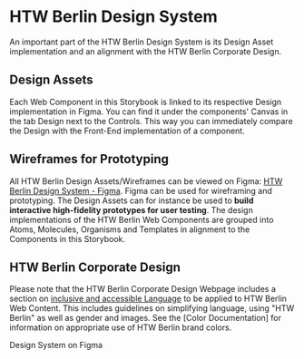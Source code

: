 
<Meta title="Design"></Meta>

<htw-berlin-logo size="m" color="green" href="https://www.figma.com/community/file/967403995813664231/HTW-Berlin---Design-System" alt-title="Visit Design System on Figma"></htw-berlin-logo>

# HTW Berlin Design System

An important part of the HTW Berlin Design System is its Design Asset implementation and an alignment with the HTW Berlin Corporate Design.

## Design Assets

Each Web Component in this Storybook is linked to its respective Design implementation in Figma.
You can find it under the components' Canvas in the tab Design next to the Controls.
This way you can immediately compare the Design with the Front-End implementation of a component.

## Wireframes for Prototyping

All HTW Berlin Design Assets/Wireframes can be viewed on Figma: [HTW Berlin Design System - Figma](https://www.figma.com/community/file/967403995813664231/HTW-Berlin---Design-System).
Figma can be used for wireframing and prototyping. The Design Assets can for instance be used to **build interactive high-fidelity prototypes for user testing**.
The design implementations of the HTW Berlin Web Components are grouped into Atoms, Molecules, Organisms and Templates in alignment to the Components in this Storybook.

## HTW Berlin Corporate Design

Please note that the HTW Berlin Corporate Design Webpage includes a section on [inclusive and accessible Language](https://corporatedesign.htw-berlin.de/barrierefreiheit/barrierefreie-sprache/) to be applied to HTW Berlin Web Content. This includes guidelines on simplifying language, using "HTW Berlin" as well as gender and images.
See the [Color Documentation] for information on appropriate use of HTW Berlin brand colors.

<htw-berlin-button variant="filled" href="https://www.figma.com/community/file/967403995813664231/HTW-Berlin---Design-System" alt-title="Visit the Design System on Figma">Design System on Figma</htw-berlin-button>
